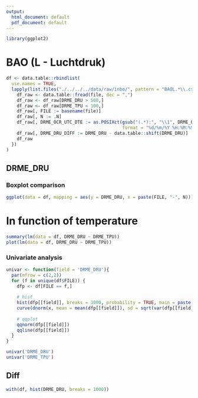 ```yaml
---
output:
  html_document: default
  pdf_document: default
---
```


```r
library(ggplot2)
```

# BAO (L - Luchtdruk)

```r
df <- data.table::rbindlist(
  use.names = TRUE,
  lapply(list.files("./../../../data/raw/inbo/", pattern = "BAOL.*\\.csv", full.names = TRUE), function(file) {
    df_raw <- data.table::fread(file, dec = ",")
    df_raw <- df_raw[DRME_DRU > 500,]
    df_raw <- df_raw[DRME_TPU < 100,]
    df_raw[, FILE := basename(file)]
    df_raw[, N := .N]
    df_raw[, DRME_OCR_UTC_DTE := as.POSIXct(gsub("(.*):", "\\1", DRME_OCR_UTC_DTE),
                                            format = "%d/%m/%Y %H:%M:%S %z", tz = 'UTC')]
    df_raw[, DRME_DRU_DIFF := DRME_DRU - data.table::shift(DRME_DRU)]
    df_raw
  })
)
```

## DRME_DRU

### Boxplot comparison

```r
ggplot(data = df, mapping = aes(y = DRME_DRU, x = paste(FILE, "-", N))) + geom_boxplot() + coord_flip()
```

# In function of temperature

```r
summary(lm(data = df, DRME_DRU ~ DRME_TPU))
plot(lm(data = df, DRME_DRU ~ DRME_TPU))
```

### Univariate analysis

```r
univar <- function(field = 'DRME_DRU'){
  par(mfrow = c(2,2))
  for (f in unique(df$FILE)) {
    dfp <- df[FILE == f,]
    
    # hist
    hist(dfp[[field]], breaks = 1000, probability = TRUE, main = paste(f, ':', field))
    curve(dnorm(x, mean = mean(dfp[[field]]), sd = sqrt(var(dfp[[field]]))), add = TRUE, col = 'red')
    
    # qqplot
    qqnorm(dfp[[field]])
    qqline(dfp[[field]])
  }
}
```


```r
univar('DRME_DRU')
univar('DRME_TPU')
```

## Diff

```r
with(df, hist(DRME_DRU, breaks = 1000))
```

